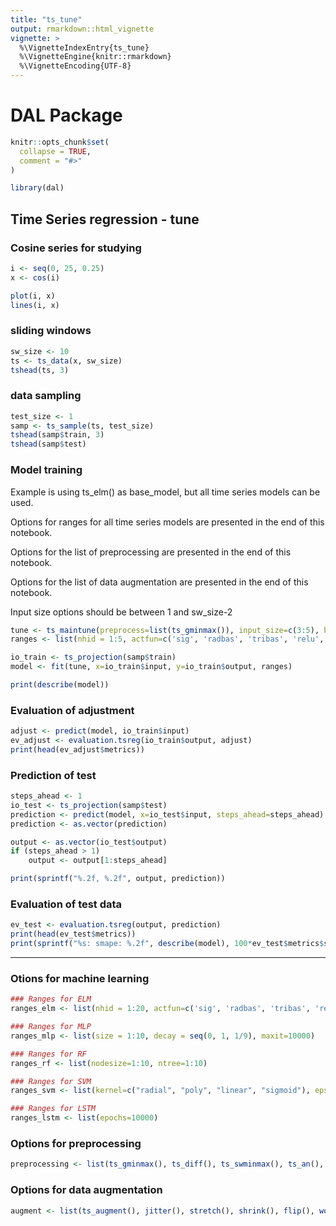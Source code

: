 ```yaml
---
title: "ts_tune"
output: rmarkdown::html_vignette
vignette: >
  %\VignetteIndexEntry{ts_tune}
  %\VignetteEngine{knitr::rmarkdown}
  %\VignetteEncoding{UTF-8}
---
```


# DAL Package

```r
knitr::opts_chunk$set(
  collapse = TRUE,
  comment = "#>"
)
```

```r
library(dal)
```

## Time Series regression - tune

### Cosine series for studying
```r
i <- seq(0, 25, 0.25)
x <- cos(i)

plot(i, x)
lines(i, x)
```

### sliding windows
```r
sw_size <- 10
ts <- ts_data(x, sw_size)
tshead(ts, 3)
```

### data sampling
```r
test_size <- 1
samp <- ts_sample(ts, test_size)
tshead(samp$train, 3)
tshead(samp$test)
```

### Model training

Example is using ts_elm() as base_model, but all time series models can be used. 

Options for ranges for all time series models are presented in the end of this notebook.

Options for the list of preprocessing are presented in the end of this notebook.

Options for the list of data augmentation are presented in the end of this notebook.

Input size options should be between 1 and sw_size-2

```r
tune <- ts_maintune(preprocess=list(ts_gminmax()), input_size=c(3:5), base_model = ts_elm(), augment = list(ts_augment()))
ranges <- list(nhid = 1:5, actfun=c('sig', 'radbas', 'tribas', 'relu', 'purelin'))

io_train <- ts_projection(samp$train)
model <- fit(tune, x=io_train$input, y=io_train$output, ranges)

print(describe(model))
```

### Evaluation of adjustment
```r
adjust <- predict(model, io_train$input)
ev_adjust <- evaluation.tsreg(io_train$output, adjust)
print(head(ev_adjust$metrics))
```

### Prediction of test
```r
steps_ahead <- 1
io_test <- ts_projection(samp$test)
prediction <- predict(model, x=io_test$input, steps_ahead=steps_ahead)
prediction <- as.vector(prediction)

output <- as.vector(io_test$output)
if (steps_ahead > 1)
    output <- output[1:steps_ahead]

print(sprintf("%.2f, %.2f", output, prediction))
```

### Evaluation of test data
```r
ev_test <- evaluation.tsreg(output, prediction)
print(head(ev_test$metrics))
print(sprintf("%s: smape: %.2f", describe(model), 100*ev_test$metrics$smape))
```

---

### Otions for machine learning
```R
### Ranges for ELM
ranges_elm <- list(nhid = 1:20, actfun=c('sig', 'radbas', 'tribas', 'relu', 'purelin'))

### Ranges for MLP
ranges_mlp <- list(size = 1:10, decay = seq(0, 1, 1/9), maxit=10000)

### Ranges for RF
ranges_rf <- list(nodesize=1:10, ntree=1:10)

### Ranges for SVM
ranges_svm <- list(kernel=c("radial", "poly", "linear", "sigmoid"), epsilon=seq(0, 1, 0.1), cost=seq(20, 100, 20))

### Ranges for LSTM
ranges_lstm <- list(epochs=10000)
```

### Options for preprocessing
```R
preprocessing <- list(ts_gminmax(), ts_diff(), ts_swminmax(), ts_an(), ts_ean())
```

### Options for data augmentation
```R
augment <- list(ts_augment(), jitter(), stretch(), shrink(), flip(), wormhole())
```




